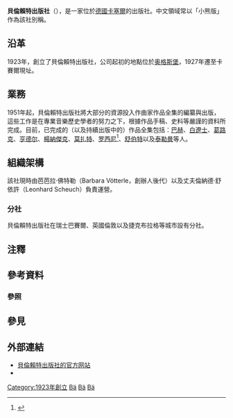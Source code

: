 {{Onesource|time=2020-07-30T00:15:19+00:00}}
{{Infobox publisher
| name         = 貝倫賴特出版社
| image        = [[File:Bärenreiter_logo.png|250px]]
| caption      =
| parent       = 
| status       = 
| traded_as    =
| predecessor  =
| founded      = 1923
| founder      = {{tsl|de|Karl Vötterle|卡爾·佛特勒}}
| successor    = 
| country      = [[德國|德國]]
| headquarters = [[卡塞爾市|卡塞爾市]]
| distribution = 
| keypeople    = 
| publications = 樂譜、音樂相關書籍
| topics       = 
| genre        = 
| imprints     = 
| revenue      = 
| owner        =
| numemployees =
| url          = {{URL|https://www.baerenreiter.com|Bärenreiter.com}}
}}

'''貝倫賴特出版社'''（{{lang-de|'''Bärenreiter-Verlag'''}}{{efn|直譯為「熊騎士」（Bären-Reiter）之意。}}），是一家位於[[德國|德國]][[卡塞爾市|卡塞爾]]的出版社。中文領域常以「小熊版」作為該社別稱{{efn|由於萊比錫的老牌出版社[[布赖特科普夫与黑特尔音乐出版社|布赖特科普夫与黑特尔]]亦是以熊做為商標，故有「小熊」、「大熊」之分，不諳典故者時常因此混淆。}}。

== 沿革 ==
1923年，{{tsl|de|Karl Vötterle|卡爾·佛特勒}}創立了貝倫賴特出版社，公司起初的地點位於[[奥格斯堡|奥格斯堡]]，1927年遷至卡賽爾現址。

== 業務 ==
1951年起，貝倫賴特出版社將大部分的資源投入作曲家作品全集的編纂與出版，這些工作是在專業音樂歷史學者的努力之下，根據作品手稿、史料等嚴謹的資料所完成。目前，已完成的（以及持續出版中的）作品全集包括：[[约翰·塞巴斯蒂安·巴赫|巴赫]]{{efn|與德意志音樂出版社（Deutscher Verlag für Musik）協同出版。}}、[[埃克托·柏辽兹|白遼士]]、[[克里斯托夫·维利巴尔德·格鲁克|葛路克]]、[[格奥尔格·弗里德里希·亨德尔|亨德尔]]、[[莱奥什·雅纳切克|楊納傑克]]、[[沃尔夫冈·阿马德乌斯·莫扎特|莫扎特]]、[[焦阿基诺·罗西尼|罗西尼]]<ref>{{Cite web |url=https://www.baerenreiter.com/en/program/complete-editions-and-editions-of-selected-works/rossini-gioachino/overview-of-volumes/ |title=List of works by Rossini |access-date=2020-07-29 |archive-date=2014-02-24 |archive-url=https://web.archive.org/web/20140224134345/https://www.baerenreiter.com/en/program/complete-editions-and-editions-of-selected-works/rossini-gioachino/overview-of-volumes/ |dead-url=yes }}</ref>、[[弗朗茨·舒伯特|舒伯特]]以及[[格奥尔格·菲利普·泰勒曼|泰勒曼]]等人。

== 組織架構 ==
該社現時由芭芭拉·佛特勒（Barbara Vötterle，創辦人後代）以及丈夫倫納德·舒依許（Leonhard Scheuch）負責運營。

=== 分社 ===
貝倫賴特出版社在瑞士巴賽爾、英國倫敦以及捷克布拉格等城市設有分社。

== 注釋 ==
{{notelist}}

== 參考資料 ==
=== 參照 ===
{{reflist}}

== 參見 ==
{{portal|古典音樂}}

== 外部連結 ==
* [https://www.baerenreiter.com/en/ 貝倫賴特出版社的官方网站] {{Wayback|url=https://www.baerenreiter.com/en/ |date=20210513192831 }}
* {{IMSLP|id=Scores published by Bärenreiter|cname=貝倫賴特出版社}}

[[Category:1923年創立|Category:1923年創立]]
[[Category:德國出版社|Bä]]
[[Category:德國音樂出版社|Bä]]
[[Category:樂譜出版公司|Bä]]